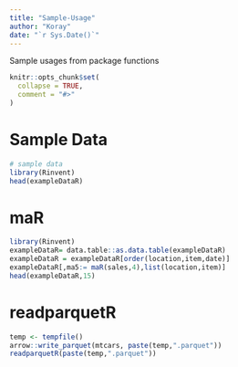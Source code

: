 ```yaml
---
title: "Sample-Usage"
author: "Koray"
date: "`r Sys.Date()`"
---
```


Sample usages from package functions


```r
knitr::opts_chunk$set(
  collapse = TRUE,
  comment = "#>"
)
```

# Sample Data
```r
# sample data
library(Rinvent)
head(exampleDataR)
```

# maR 
``` r
library(Rinvent)
exampleDataR= data.table::as.data.table(exampleDataR)
exampleDataR = exampleDataR[order(location,item,date)]
exampleDataR[,ma5:= maR(sales,4),list(location,item)]
head(exampleDataR,15)
```

# readparquetR
``` r
temp <- tempfile()
arrow::write_parquet(mtcars, paste(temp,".parquet"))
readparquetR(paste(temp,".parquet"))
```

